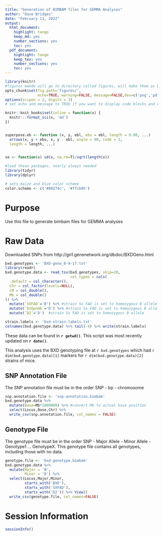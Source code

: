 ```yaml
---
title: "Generation of BIMBAM files for GEMMA Analyses"
author: "Dave Bridges"
date: "February 11, 2022"
output:
  html_document:
    highlight: tango
    keep_md: yes
    number_sections: yes
    toc: yes
  pdf_document:
    highlight: tango
    keep_tex: yes
    number_sections: yes
    toc: yes
---
```


```r
library(knitr)
#figures makde will go to directory called figures, will make them as both png and pdf files 
opts_chunk$set(fig.path='figures/',
               echo=TRUE, warning=FALSE, message=FALSE,dev=c('png','pdf'))
options(scipen = 2, digits = 3)
# set echo and message to TRUE if you want to display code blocks and code output respectively

knitr::knit_hooks$set(inline = function(x) {
  knitr:::format_sci(x, 'md')
})


superpose.eb <- function (x, y, ebl, ebu = ebl, length = 0.08, ...)
  arrows(x, y + ebu, x, y - ebl, angle = 90, code = 3,
  length = length, ...)

  
se <- function(x) sd(x, na.rm=T)/sqrt(length(x))

#load these packages, nearly always needed
library(tidyr)
library(dplyr)

# sets maize and blue color scheme
color.scheme <- c('#00274c', '#ffcb05')
```

# Purpose

Use this file to generate bimbam files for GEMMA analyses

# Raw Data

Downloaded SNPs from http://gn1.genenetwork.org/dbdoc/BXDGeno.html

```r
bxd.genotypes <- 'BXD-geno_8-9-17.txt'
library(readr)
bxd.genotype.data <- read_tsv(bxd.genotypes, skip=20,
                              col_types = cols(
  .default = col_character(),
  Chr = col_factor(levels=NULL),
  cM = col_double(),
  Mb = col_double()
)) %>%  
  mutate(`5XFAD`='B') %>% #strain 5x FAD is set to homozygous B allele
  mutate(`D2Gpnmb`='D') %>% #strain 5x FAD is set to homozygous B allele
  mutate(`D2`='D')  #strain 5x FAD is set to homozygous B allele

strain.labels <- 'bxd-strain-labels.txt'
colnames(bxd.genotype.data) %>% tail(-4) %>% write(strain.labels)
```

These data can be found in **`r getwd()`**.  This script was most recently updated on **`r date()`**.

This analysis uses the BXD genotyping file at `r bxd.genotypes` which had `r dim(bxd.genotype.data)[1]` markers for `r dim(bxd.genotype.data)[2]` strains of mice.

## SNP Annotation File

The SNP annotation file must be in the order SNP - bp - chromosome

```r
snp.annotation.file <- 'snp-annotation.bimbam'
bxd.genotype.data %>%
  mutate(Base=Mb*1000000) %>% #convert Mb to actual base position
  select(Locus,Base,Chr) %>%
  write_csv(snp.annotation.file, col_names = FALSE)
```

## Genotype File

The genotype file must be in the order SNP - Major Allele - Minor Allele - Genotype1 ... GenotypeX.  This genotype file contains all genotypes, including those with no data.

```r
genotype.file <- 'bxd-genotype.bimbam' 
bxd.genotype.data %>%
  mutate(Major = 'B',
         Minor = 'D') %>%
  select(Locus,Major,Minor,
         starts_with('BXD'),
         starts_with('5XFAD'),
         starts_with('D2')) %>% View()
  write_csv(genotype.file, col_names=FALSE)
```

# Session Information

```r
sessionInfo()
```
